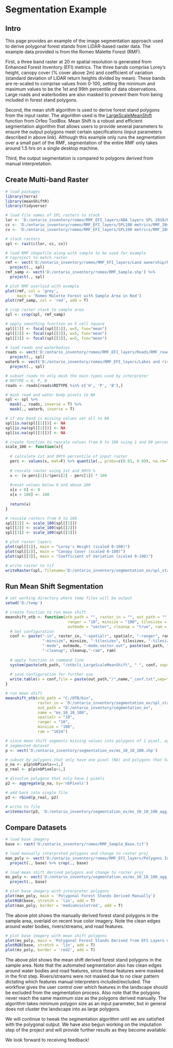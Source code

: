 # Segmentation Example {-#segmentation-example}

## Intro {-#intro}

This page provides an example of the image segmentation approach used to derive polygonal forest stands from LiDAR-based raster data. The example data provided is from the Romeo Malette Forest (RMF).

First, a three band raster at 20 m spatial resolution is generated from Enhanced Forest Inventory (EFI) metrics. The three bands comprise Lorey's height, canopy cover (% cover above 2m) and coefficient of variation (standard deviation of LiDAR return heights divided by mean). These bands are re-scaled to comprise values from 0-100, setting the minimum and maximum values to be the 1st and 99th percentile of data observations. Large roads and waterbodies are also masked to prevent them from being included in forest stand polygons.

Second, the mean shift algorithm is used to derive forest stand polygons from the input raster. The algorithm used is the [LargeScaleMeanShift](https://www.orfeo-toolbox.org/CookBook-6.4/Applications/app_LargeScaleMeanShift.html) function from Orfeo ToolBox. Mean Shift is a robust and efficient segmentation algorithm that allows users to provide several parameters to ensure the output polygons meet certain specifications (input parameters described in above link). Although this example only runs the segmentation over a small part of the RMF, segmentation of the entire RMF only takes around 1.5 hrs on a single desktop machine.

Third, the output segmentation is compared to polygons derived from manual interpretation.

## Create Multi-band Raster {-#create-raster}

```r
# load packages
library(terra)
library(meanShiftR)
library(tidyverse)

# load file names of SPL rasters to stack
lor <- 'D:/ontario_inventory/romeo/RMF_EFI_layers/ABA layers SPL 2018/RMF_20m_T130cm_lor.tif'
cc <- 'D:/ontario_inventory/romeo/RMF_EFI_layers/SPL100 metrics/RMF_20m_T130cm_2m_cov.tif'
cv <- 'D:/ontario_inventory/romeo/RMF_EFI_layers/SPL100 metrics/RMF_20m_T130cm_cv.tif'

# stack rasters
spl <- rast(c(lor, cc, cv))

# load RMF shapefile along with sample to be used for example
# reproject to match raster
rmf <- vect('D:/ontario_inventory/romeo/RMF_EFI_layers/Land ownership/RMF_Ownership.shp') %>%
  project(., spl)
rmf_samp <- vect('D:/ontario_inventory/romeo/RMF_Sample.shp') %>%
  project(., spl)

# plot RMF overlaid with example
plot(rmf, col = 'grey',
     main = 'Romeo Malette Forest with Sample Area in Red')
plot(rmf_samp, col = 'red', add = T)

# crop raster stack to sample area
spl <- crop(spl, rmf_samp)

# apply smoothing function on 5 cell square
spl[[1]] <- focal(spl[[1]], w=5, fun="mean")
spl[[2]] <- focal(spl[[2]], w=5, fun="mean")
spl[[3]] <- focal(spl[[3]], w=5, fun="mean")

# load roads and waterbodies
roads <- vect('D:/ontario_inventory/romeo/RMF_EFI_layers/Roads/RMF_roads.shp') %>%
  project(., spl)
waterb <- vect('D:/ontario_inventory/romeo/RMF_EFI_layers/Lakes and rivers/RMF_waterbodies.shp') %>%
  project(., spl)

# subset roads to only mask the main types used by interpreter
# RDTYPE = H, P, B
roads <- roads[roads$RDTYPE %in% c('H', 'P', 'B'),]

# mask road and water body pixels to NA
spl <- spl %>% 
  mask(., roads, inverse = T) %>% 
  mask(., waterb, inverse = T)

# if any band is missing values set all to NA
spl[is.na(spl[[1]])] <- NA
spl[is.na(spl[[2]])] <- NA
spl[is.na(spl[[3]])] <- NA

# create function to rescale values from 0 to 100 using 1 and 99 percentile
scale_100 <- function(x){
  
  # calculate 1st and 99th percentile of input raster
  perc <- values(x, mat=F) %>% quantile(., probs=c(0.01, 0.99), na.rm=T)
  
  # rescale raster using 1st and 99th %
  x <- (x-perc[1])/(perc[2] - perc[1]) * 100
  
  #reset values below 0 and above 100
  x[x < 0] <- 0
  x[x > 100] <- 100
  
  return(x)
}

# rescale rasters from 0 to 100
spl[[1]] <- scale_100(spl[[1]])
spl[[2]] <- scale_100(spl[[2]])
spl[[3]] <- scale_100(spl[[3]])

# plot raster layers
plot(spl[[1]], main = "Lorey's Height (scaled 0-100)")
plot(spl[[2]], main = "Canopy Cover (scaled 0-100)")
plot(spl[[3]], main = "Coefficient of Variation (scaled 0-100)")

# write raster to tif
writeRaster(spl, filename='D:/ontario_inventory/segmentation_ex/spl_stack.tif', overwrite=T)

```

## Run Mean Shift Segmentation {-#run-segmentation}

```r
# set working directory where temp files will be output
setwd('D:/temp')

# create function to run mean shift
meanshift_otb <- function(otb_path = "", raster_in = "", out_path = "", name ="", spatialr = "10",
                           ranger = "10", minsize = "100", tilesizex = "500", tilesizey = "500",
                           outmode = "vector", cleanup = "true", ram = "256"){
  # Set configuration
  conf <- paste("-in", raster_in, "-spatialr", spatialr, "-ranger", ranger,
                "-minsize", minsize, "-tilesizex", tilesizex, "-tilesizey", tilesizey,
                "-mode", outmode, "-mode.vector.out", paste(out_path, "/", name, ".shp", sep=""),
                "-cleanup", cleanup,"-ram", ram)
  
  # apply function in command line
  system(paste(otb_path, "/otbcli_LargeScaleMeanShift", " ", conf, sep=""), intern=T)
  
  # save configuration for further use
  write.table(x = conf,file = paste(out_path,"/",name,"_conf.txt",sep=""),row.names = F, col.names = F)
}

# run mean shift
meanshift_otb(otb_path = "C:/OTB/bin",
              raster_in = 'D:/ontario_inventory/segmentation_ex/spl_stack.tif',
              out_path = "D:/ontario_inventory/segmentation_ex",
              name = "ms_10_10_100",
              spatialr = "10",
              ranger = "10",
              minsize = "100",
              ram = "1024")

# since mean shift segments missing values into polygons of 1 pixel, aggregate into single polygon
# segmented dataset
p <- vect('D:/ontario_inventory/segmentation_ex/ms_10_10_100.shp')

# subset by polygons that only have one pixel (NA) and polygons that have more
p_na <- p[p$nbPixels==1,]
p_real <- p[p$nbPixels>1,]

# dissolve polygons that only have 1 pixels
p2 <- aggregate(p_na, by='nbPixels')

# add back into single file
p3 <- rbind(p_real, p2)

# write to file
writeVector(p3, 'D:/ontario_inventory/segmentation_ex/ms_10_10_100_agg_na.shp', overwrite = T)

```

## Compare Datasets {-#compare-datasets}

```r
# load base imagery
base <- rast('D:/ontario_inventory/romeo/RMF_Sample_Base.tif')

# load manually interpreted polygons and change to raster proj
man_poly <- vect('D:/ontario_inventory/romeo/RMF_EFI_layers/Polygons Inventory/RMF_PolygonForest.shp') %>%
  project(., base) %>% crop(., base)

# load mean shift derived polygons and change to raster proj
ms_poly <- vect('D:/ontario_inventory/segmentation_ex/ms_10_10_100_agg_na.shp') %>%
  project(., base)

# plot base imagery with interpreter polygons
plot(man_poly, main = 'Polygonal Forest Stands Derived Manually')
plotRGB(base, stretch = 'lin', add = T)
plot(man_poly, border = 'mediumvioletred', add = T)
```

The above plot shows the manually derived forest stand polygons in the sample area, overlaid on recent true color imagery. Note the clean edges around water bodies, rivers/streams, and road features.

```r
# plot base imagery with mean shift polygons
plot(ms_poly, main = 'Polygonal Forest Stands Derived from EFI Layers using Mean Shift')
plotRGB(base, stretch = 'lin', add = T)
plot(ms_poly, border = 'red2', add = T)
```

The above plot shows the mean shift derived forest stand polygons in the sample area. Note that the automated segmentation also has clean edges around water bodies and road features, since these features were masked in the first step. Rivers/streams were not masked due to no clear pattern dictating which features manual interpreters included/excluded. The workflow gives the user control over which features in the landscape should be excluded from the segmentation process. Also note that the polygons never reach the same maximum size as the polygons derived manually. The algorithm takes minimum polygon size as an input parameter, but in general does not cluster the landscape into as large polygons.

We will continue to tweak the segmentation algorithm until we are satisfied with the polygonal output. We have also begun working on the imputation step of the project and will provide further results as they become available. 

We look forward to receiving feedback!